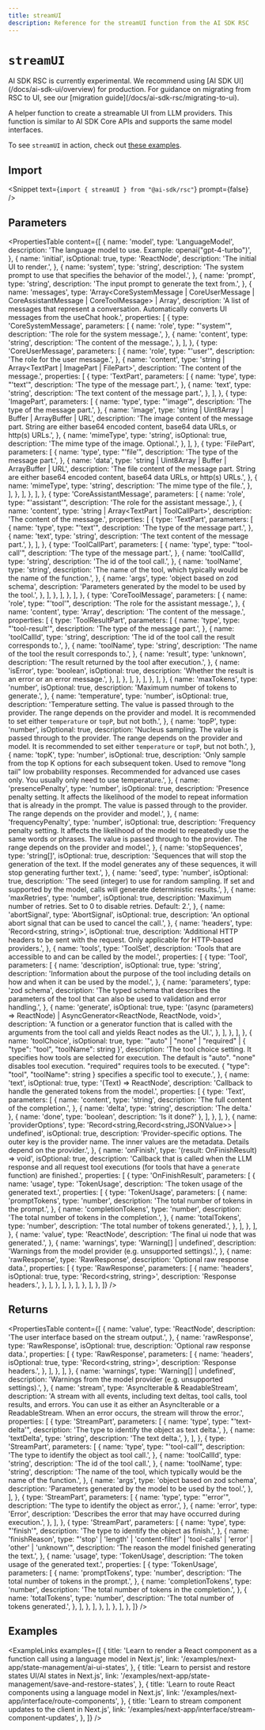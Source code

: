 ```yaml
---
title: streamUI
description: Reference for the streamUI function from the AI SDK RSC
---
```


# `streamUI`

<Note type="warning">
  AI SDK RSC is currently experimental. We recommend using [AI SDK
  UI](/docs/ai-sdk-ui/overview) for production. For guidance on migrating from
  RSC to UI, see our [migration guide](/docs/ai-sdk-rsc/migrating-to-ui).
</Note>

A helper function to create a streamable UI from LLM providers. This function is similar to AI SDK Core APIs and supports the same model interfaces.

To see `streamUI` in action, check out [these examples](#examples).

## Import

<Snippet text={`import { streamUI } from "@ai-sdk/rsc"`} prompt={false} />

## Parameters

<PropertiesTable
  content={[
    {
      name: 'model',
      type: 'LanguageModel',
      description: 'The language model to use. Example: openai("gpt-4-turbo")',
    },
    {
      name: 'initial',
      isOptional: true,
      type: 'ReactNode',
      description: 'The initial UI to render.',
    },
    {
      name: 'system',
      type: 'string',
      description:
        'The system prompt to use that specifies the behavior of the model.',
    },
    {
      name: 'prompt',
      type: 'string',
      description: 'The input prompt to generate the text from.',
    },
    {
      name: 'messages',
      type: 'Array<CoreSystemMessage | CoreUserMessage | CoreAssistantMessage | CoreToolMessage> | Array<UIMessage>',
      description:
        'A list of messages that represent a conversation. Automatically converts UI messages from the useChat hook.',
      properties: [
        {
          type: 'CoreSystemMessage',
          parameters: [
            {
              name: 'role',
              type: "'system'",
              description: 'The role for the system message.',
            },
            {
              name: 'content',
              type: 'string',
              description: 'The content of the message.',
            },
          ],
        },
        {
          type: 'CoreUserMessage',
          parameters: [
            {
              name: 'role',
              type: "'user'",
              description: 'The role for the user message.',
            },
            {
              name: 'content',
              type: 'string | Array<TextPart | ImagePart | FilePart>',
              description: 'The content of the message.',
              properties: [
                {
                  type: 'TextPart',
                  parameters: [
                    {
                      name: 'type',
                      type: "'text'",
                      description: 'The type of the message part.',
                    },
                    {
                      name: 'text',
                      type: 'string',
                      description: 'The text content of the message part.',
                    },
                  ],
                },
                {
                  type: 'ImagePart',
                  parameters: [
                    {
                      name: 'type',
                      type: "'image'",
                      description: 'The type of the message part.',
                    },
                    {
                      name: 'image',
                      type: 'string | Uint8Array | Buffer | ArrayBuffer | URL',
                      description:
                        'The image content of the message part. String are either base64 encoded content, base64 data URLs, or http(s) URLs.',
                    },
                    {
                      name: 'mimeType',
                      type: 'string',
                      isOptional: true,
                      description: 'The mime type of the image. Optional.',
                    },
                  ],
                },
                {
                  type: 'FilePart',
                  parameters: [
                    {
                      name: 'type',
                      type: "'file'",
                      description: 'The type of the message part.',
                    },
                    {
                      name: 'data',
                      type: 'string | Uint8Array | Buffer | ArrayBuffer | URL',
                      description:
                        'The file content of the message part. String are either base64 encoded content, base64 data URLs, or http(s) URLs.',
                    },
                    {
                      name: 'mimeType',
                      type: 'string',
                      description: 'The mime type of the file.',
                    },
                  ],
                },
              ],
            },
          ],
        },
        {
          type: 'CoreAssistantMessage',
          parameters: [
            {
              name: 'role',
              type: "'assistant'",
              description: 'The role for the assistant message.',
            },
            {
              name: 'content',
              type: 'string | Array<TextPart | ToolCallPart>',
              description: 'The content of the message.',
              properties: [
                {
                  type: 'TextPart',
                  parameters: [
                    {
                      name: 'type',
                      type: "'text'",
                      description: 'The type of the message part.',
                    },
                    {
                      name: 'text',
                      type: 'string',
                      description: 'The text content of the message part.',
                    },
                  ],
                },
                {
                  type: 'ToolCallPart',
                  parameters: [
                    {
                      name: 'type',
                      type: "'tool-call'",
                      description: 'The type of the message part.',
                    },
                    {
                      name: 'toolCallId',
                      type: 'string',
                      description: 'The id of the tool call.',
                    },
                    {
                      name: 'toolName',
                      type: 'string',
                      description:
                        'The name of the tool, which typically would be the name of the function.',
                    },
                    {
                      name: 'args',
                      type: 'object based on zod schema',
                      description:
                        'Parameters generated by the model to be used by the tool.',
                    },
                  ],
                },
              ],
            },
          ],
        },
        {
          type: 'CoreToolMessage',
          parameters: [
            {
              name: 'role',
              type: "'tool'",
              description: 'The role for the assistant message.',
            },
            {
              name: 'content',
              type: 'Array<ToolResultPart>',
              description: 'The content of the message.',
              properties: [
                {
                  type: 'ToolResultPart',
                  parameters: [
                    {
                      name: 'type',
                      type: "'tool-result'",
                      description: 'The type of the message part.',
                    },
                    {
                      name: 'toolCallId',
                      type: 'string',
                      description:
                        'The id of the tool call the result corresponds to.',
                    },
                    {
                      name: 'toolName',
                      type: 'string',
                      description:
                        'The name of the tool the result corresponds to.',
                    },
                    {
                      name: 'result',
                      type: 'unknown',
                      description:
                        'The result returned by the tool after execution.',
                    },
                    {
                      name: 'isError',
                      type: 'boolean',
                      isOptional: true,
                      description:
                        'Whether the result is an error or an error message.',
                    },
                  ],
                },
              ],
            },
          ],
        },
      ],
    },
    {
      name: 'maxTokens',
      type: 'number',
      isOptional: true,
      description: 'Maximum number of tokens to generate.',
    },
    {
      name: 'temperature',
      type: 'number',
      isOptional: true,
      description:
        'Temperature setting. The value is passed through to the provider. The range depends on the provider and model. It is recommended to set either `temperature` or `topP`, but not both.',
    },
    {
      name: 'topP',
      type: 'number',
      isOptional: true,
      description:
        'Nucleus sampling. The value is passed through to the provider. The range depends on the provider and model. It is recommended to set either `temperature` or `topP`, but not both.',
    },
    {
      name: 'topK',
      type: 'number',
      isOptional: true,
      description:
        'Only sample from the top K options for each subsequent token. Used to remove "long tail" low probability responses. Recommended for advanced use cases only. You usually only need to use temperature.',
    },
    {
      name: 'presencePenalty',
      type: 'number',
      isOptional: true,
      description:
        'Presence penalty setting. It affects the likelihood of the model to repeat information that is already in the prompt. The value is passed through to the provider. The range depends on the provider and model.',
    },
    {
      name: 'frequencyPenalty',
      type: 'number',
      isOptional: true,
      description:
        'Frequency penalty setting. It affects the likelihood of the model to repeatedly use the same words or phrases. The value is passed through to the provider. The range depends on the provider and model.',
    },
    {
      name: 'stopSequences',
      type: 'string[]',
      isOptional: true,
      description:
        'Sequences that will stop the generation of the text. If the model generates any of these sequences, it will stop generating further text.',
    },
    {
      name: 'seed',
      type: 'number',
      isOptional: true,
      description:
        'The seed (integer) to use for random sampling. If set and supported by the model, calls will generate deterministic results.',
    },
    {
      name: 'maxRetries',
      type: 'number',
      isOptional: true,
      description:
        'Maximum number of retries. Set to 0 to disable retries. Default: 2.',
    },
    {
      name: 'abortSignal',
      type: 'AbortSignal',
      isOptional: true,
      description:
        'An optional abort signal that can be used to cancel the call.',
    },
    {
      name: 'headers',
      type: 'Record<string, string>',
      isOptional: true,
      description:
        'Additional HTTP headers to be sent with the request. Only applicable for HTTP-based providers.',
    },
    {
      name: 'tools',
      type: 'ToolSet',
      description:
        'Tools that are accessible to and can be called by the model.',
      properties: [
        {
          type: 'Tool',
          parameters: [
            {
              name: 'description',
              isOptional: true,
              type: 'string',
              description:
                'Information about the purpose of the tool including details on how and when it can be used by the model.',
            },
            {
              name: 'parameters',
              type: 'zod schema',
              description:
                'The typed schema that describes the parameters of the tool that can also be used to validation and error handling.',
            },
            {
              name: 'generate',
              isOptional: true,
              type: '(async (parameters) => ReactNode) | AsyncGenerator<ReactNode, ReactNode, void>',
              description:
                'A function or a generator function that is called with the arguments from the tool call and yields React nodes as the UI.',
            },
          ],
        },
      ],
    },
    {
      name: 'toolChoice',
      isOptional: true,
      type: '"auto" | "none" | "required" | { "type": "tool", "toolName": string }',
      description:
        'The tool choice setting. It specifies how tools are selected for execution. The default is "auto". "none" disables tool execution. "required" requires tools to be executed. { "type": "tool", "toolName": string } specifies a specific tool to execute.',
    },
    {
      name: 'text',
      isOptional: true,
      type: '(Text) => ReactNode',
      description: 'Callback to handle the generated tokens from the model.',
      properties: [
        {
          type: 'Text',
          parameters: [
            {
              name: 'content',
              type: 'string',
              description: 'The full content of the completion.',
            },
            { name: 'delta', type: 'string', description: 'The delta.' },
            { name: 'done', type: 'boolean', description: 'Is it done?' },
          ],
        },
      ],
    },
    {
      name: 'providerOptions',
      type: 'Record<string,Record<string,JSONValue>> | undefined',
      isOptional: true,
      description:
        'Provider-specific options. The outer key is the provider name. The inner values are the metadata. Details depend on the provider.',
    },
    {
      name: 'onFinish',
      type: '(result: OnFinishResult) => void',
      isOptional: true,
      description:
        'Callback that is called when the LLM response and all request tool executions (for tools that have a `generate` function) are finished.',
      properties: [
        {
          type: 'OnFinishResult',
          parameters: [
            {
              name: 'usage',
              type: 'TokenUsage',
              description: 'The token usage of the generated text.',
              properties: [
                {
                  type: 'TokenUsage',
                  parameters: [
                    {
                      name: 'promptTokens',
                      type: 'number',
                      description: 'The total number of tokens in the prompt.',
                    },
                    {
                      name: 'completionTokens',
                      type: 'number',
                      description:
                        'The total number of tokens in the completion.',
                    },
                    {
                      name: 'totalTokens',
                      type: 'number',
                      description: 'The total number of tokens generated.',
                    },
                  ],
                },
              ],
            },
            {
              name: 'value',
              type: 'ReactNode',
              description: 'The final ui node that was generated.',
            },
            {
              name: 'warnings',
              type: 'Warning[] | undefined',
              description:
                'Warnings from the model provider (e.g. unsupported settings).',
            },
            {
              name: 'rawResponse',
              type: 'RawResponse',
              description: 'Optional raw response data.',
              properties: [
                {
                  type: 'RawResponse',
                  parameters: [
                    {
                      name: 'headers',
                      isOptional: true,
                      type: 'Record<string, string>',
                      description: 'Response headers.',
                    },
                  ],
                },
              ],
            },
          ],
        },
      ],
    },
  ]}
/>

## Returns

<PropertiesTable
  content={[
    {
      name: 'value',
      type: 'ReactNode',
      description: 'The user interface based on the stream output.',
    },
    {
      name: 'rawResponse',
      type: 'RawResponse',
      isOptional: true,
      description: 'Optional raw response data.',
      properties: [
        {
          type: 'RawResponse',
          parameters: [
            {
              name: 'headers',
              isOptional: true,
              type: 'Record<string, string>',
              description: 'Response headers.',
            },
          ],
        },
      ],
    },
    {
      name: 'warnings',
      type: 'Warning[] | undefined',
      description:
        'Warnings from the model provider (e.g. unsupported settings).',
    },
    {
      name: 'stream',
      type: 'AsyncIterable<StreamPart> & ReadableStream<StreamPart>',
      description:
        'A stream with all events, including text deltas, tool calls, tool results, and errors. You can use it as either an AsyncIterable or a ReadableStream. When an error occurs, the stream will throw the error.',
      properties: [
        {
          type: 'StreamPart',
          parameters: [
            {
              name: 'type',
              type: "'text-delta'",
              description: 'The type to identify the object as text delta.',
            },
            {
              name: 'textDelta',
              type: 'string',
              description: 'The text delta.',
            },
          ],
        },
        {
          type: 'StreamPart',
          parameters: [
            {
              name: 'type',
              type: "'tool-call'",
              description: 'The type to identify the object as tool call.',
            },
            {
              name: 'toolCallId',
              type: 'string',
              description: 'The id of the tool call.',
            },
            {
              name: 'toolName',
              type: 'string',
              description:
                'The name of the tool, which typically would be the name of the function.',
            },
            {
              name: 'args',
              type: 'object based on zod schema',
              description:
                'Parameters generated by the model to be used by the tool.',
            },
          ],
        },
        {
          type: 'StreamPart',
          parameters: [
            {
              name: 'type',
              type: "'error'",
              description: 'The type to identify the object as error.',
            },
            {
              name: 'error',
              type: 'Error',
              description:
                'Describes the error that may have occurred during execution.',
            },
          ],
        },
        {
          type: 'StreamPart',
          parameters: [
            {
              name: 'type',
              type: "'finish'",
              description: 'The type to identify the object as finish.',
            },
            {
              name: 'finishReason',
              type: "'stop' | 'length' | 'content-filter' | 'tool-calls' | 'error' | 'other' | 'unknown'",
              description: 'The reason the model finished generating the text.',
            },
            {
              name: 'usage',
              type: 'TokenUsage',
              description: 'The token usage of the generated text.',
              properties: [
                {
                  type: 'TokenUsage',
                  parameters: [
                    {
                      name: 'promptTokens',
                      type: 'number',
                      description: 'The total number of tokens in the prompt.',
                    },
                    {
                      name: 'completionTokens',
                      type: 'number',
                      description:
                        'The total number of tokens in the completion.',
                    },
                    {
                      name: 'totalTokens',
                      type: 'number',
                      description: 'The total number of tokens generated.',
                    },
                  ],
                },
              ],
            },
          ],
        },
      ],
    },
  ]}
/>

## Examples

<ExampleLinks
  examples={[
    {
      title:
        'Learn to render a React component as a function call using a language model in Next.js',
      link: '/examples/next-app/state-management/ai-ui-states',
    },
    {
      title: 'Learn to persist and restore states UI/AI states in Next.js',
      link: '/examples/next-app/state-management/save-and-restore-states',
    },
    {
      title:
        'Learn to route React components using a language model in Next.js',
      link: '/examples/next-app/interface/route-components',
    },
    {
      title: 'Learn to stream component updates to the client in Next.js',
      link: '/examples/next-app/interface/stream-component-updates',
    },
  ]}
/>
